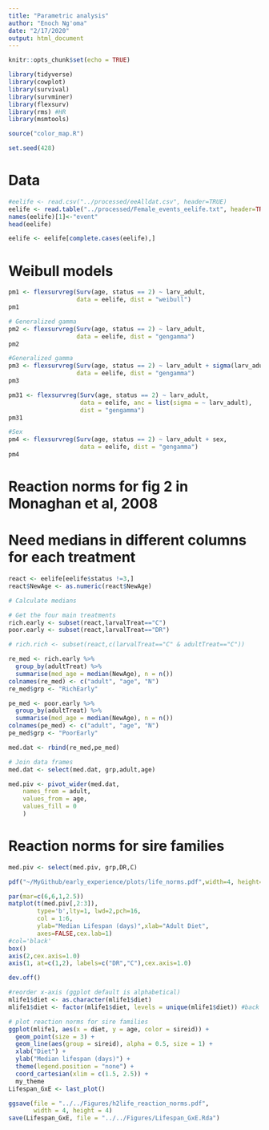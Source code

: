 ```yaml
---
title: "Parametric analysis"
author: "Enoch Ng'oma"
date: "2/17/2020"
output: html_document
---
```


```r
knitr::opts_chunk$set(echo = TRUE)

library(tidyverse) 
library(cowplot)
library(survival)
library(survminer)
library(flexsurv)
library(rms) #HR
library(msmtools)

source("color_map.R")

set.seed(428)

```

# Data

```r
#eelife <- read.csv("../processed/eeAlldat.csv", header=TRUE)
eelife <- read.table("../processed/Female_events_eelife.txt", header=TRUE,sep = "\t")
names(eelife)[1]<-"event"
head(eelife)

eelife <- eelife[complete.cases(eelife),]
```

# Weibull models

```r

pm1 <- flexsurvreg(Surv(age, status == 2) ~ larv_adult, 
                   data = eelife, dist = "weibull")
pm1

# Generalized gamma
pm2 <- flexsurvreg(Surv(age, status == 2) ~ larv_adult, 
                   data = eelife, dist = "gengamma")
pm2

#Generalized gamma
pm3 <- flexsurvreg(Surv(age, status == 2) ~ larv_adult + sigma(larv_adult), 
                   data = eelife, dist = "gengamma")
pm3

pm31 <- flexsurvreg(Surv(age, status == 2) ~ larv_adult, 
                    data = eelife, anc = list(sigma = ~ larv_adult), 
                    dist = "gengamma")
pm31

#Sex
pm4 <- flexsurvreg(Surv(age, status == 2) ~ larv_adult + sex, 
                    data = eelife, dist = "gengamma")
pm4

```

# Reaction norms for fig 2 in Monaghan et al, 2008
# Need medians in different columns for each treatment

```r
react <- eelife[eelife$status !=3,]
react$NewAge <- as.numeric(react$NewAge)

# Calculate medians

# Get the four main treatments
rich.early <- subset(react,larvalTreat=="C")
poor.early <- subset(react,larvalTreat=="DR")

# rich.rich <- subset(react,c(larvalTreat=="C" & adultTreat=="C"))

re_med <- rich.early %>%
  group_by(adultTreat) %>%
  summarise(med_age = median(NewAge), n = n())
colnames(re_med) <- c("adult", "age", "N")
re_med$grp <- "RichEarly"

pe_med <- poor.early %>%
  group_by(adultTreat) %>%
  summarise(med_age = median(NewAge), n = n())
colnames(pe_med) <- c("adult", "age", "N")
pe_med$grp <- "PoorEarly"

med.dat <- rbind(re_med,pe_med)

# Join data frames
med.dat <- select(med.dat, grp,adult,age)

med.piv <- pivot_wider(med.dat,
    names_from = adult,
    values_from = age,
    values_fill = 0
    )
```

# Reaction norms for sire families

```r
med.piv <- select(med.piv, grp,DR,C)

pdf("~/MyGithub/early_experience/plots/life_norms.pdf",width=4, height=4)

par(mar=c(6,6,1,2.5))
matplot(t(med.piv[,2:3]),
        type='b',lty=1, lwd=2,pch=16,
        col = 1:6,
        ylab="Median Lifespan (days)",xlab="Adult Diet",
        axes=FALSE,cex.lab=1)
#col='black'
box()
axis(2,cex.axis=1.0)
axis(1, at=c(1,2), labels=c("DR","C"),cex.axis=1.0)

dev.off()
```


```r
#reorder x-axis (ggplot default is alphabetical)
mlife1$diet <- as.character(mlife1$diet) 
mlife1$diet <- factor(mlife1$diet, levels = unique(mlife1$diet)) #back to ordered factor

# plot reaction norms for sire families
ggplot(mlife1, aes(x = diet, y = age, color = sireid)) +
  geom_point(size = 3) +
  geom_line(aes(group = sireid), alpha = 0.5, size = 1) +
  xlab("Diet") +
  ylab("Median lifespan (days)") +
  theme(legend.position = "none") +
  coord_cartesian(xlim = c(1.5, 2.5)) +
  my_theme
Lifespan_GxE <- last_plot()

ggsave(file = "../../Figures/h2life_reaction_norms.pdf",
       width = 4, height = 4)
save(Lifespan_GxE, file = "../../Figures/Lifespan_GxE.Rda")
```


